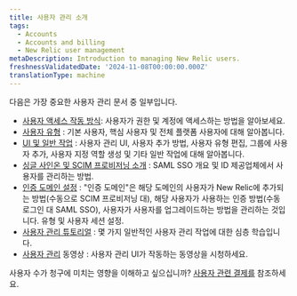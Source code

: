 ```yaml
---
title: 사용자 관리 소개
tags:
  - Accounts
  - Accounts and billing
  - New Relic user management
metaDescription: Introduction to managing New Relic users.
freshnessValidatedDate: '2024-11-08T00:00:00.000Z'
translationType: machine
---
```


다음은 가장 중요한 사용자 관리 문서 중 일부입니다.

* [사용자 액세스 작동 방식](/docs/accounts/accounts-billing/new-relic-one-user-management/user-management-concepts): 사용자가 권한 및 계정에 액세스하는 방법을 알아보세요.
* [사용자 유형](/docs/accounts/accounts-billing/new-relic-one-user-management/user-type) : 기본 사용자, 핵심 사용자 및 전체 플랫폼 사용자에 대해 알아봅니다.
* [UI 및 일반 작업](/docs/accounts/accounts-billing/new-relic-one-user-management/user-management-ui-and-tasks/) : 사용자 관리 UI, 사용자 추가 방법, 사용자 유형 편집, 그룹에 사용자 추가, 사용자 지정 역할 생성 및 기타 일반 작업에 대해 알아봅니다.
* [싱글 사인온 및 SCIM 프로비저닝 소개](/docs/accounts/accounts-billing/new-relic-one-user-management/introduction-saml-scim) : SAML SSO 개요 및 ID 제공업체에서 사용자를 관리하는 방법.
* [인증 도메인 설정](/docs/accounts/accounts-billing/new-relic-one-pricing-users/configure-authentication-domains) : &quot;인증 도메인&quot;은 해당 도메인의 사용자가 New Relic에 추가되는 방법(수동으로 SCIM 프로비저닝 대), 해당 사용자가 사용하는 인증 방법(수동 로그인 대 SAML SSO), 사용자가 사용자를 업그레이드하는 방법을 관리하는 것입니다. 유형 및 사용자 세션 설정.
* [사용자 관리 튜토리얼](/docs/accounts/accounts-billing/new-relic-one-user-management/tutorial-add-new-user-groups-roles-new-relic-one-user-model) : 몇 가지 일반적인 사용자 관리 작업에 대한 심층 학습입니다.
* [사용자 관리](/docs/accounts/accounts-billing/new-relic-one-user-management/user-mgmt-videos) 동영상 : 사용자 관리 UI가 작동하는 동영상을 시청하세요.

사용자 수가 청구에 미치는 영향을 이해하고 싶으십니까? [사용자 관련 결제를](/docs/accounts/accounts-billing/new-relic-one-pricing-users/new-relic-one-pricing-billing#user-count) 참조하세요.